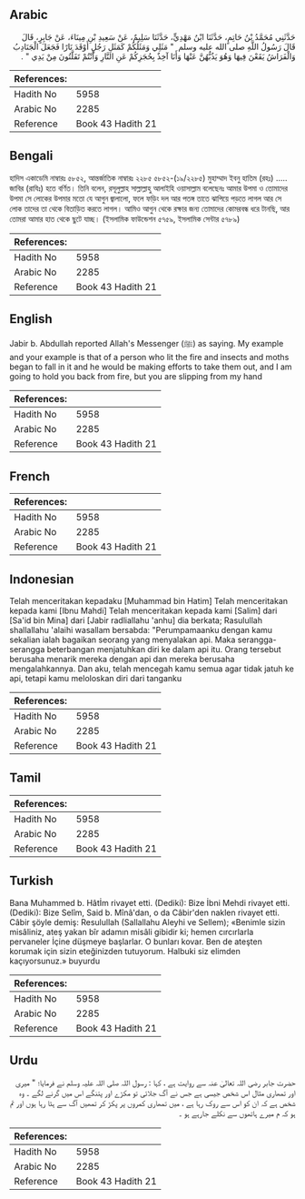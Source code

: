 ## Arabic


<div dir="rtl" lang="ar" style={{fontSize:'larger',backgroundColor:'#f8f9fa',padding:20}}>
حَدَّثَنِي مُحَمَّدُ بْنُ حَاتِمٍ، حَدَّثَنَا ابْنُ مَهْدِيٍّ، حَدَّثَنَا سَلِيمٌ، عَنْ سَعِيدِ بْنِ مِينَاءَ، عَنْ جَابِرٍ، قَالَ قَالَ رَسُولُ اللَّهِ صلى الله عليه وسلم ‏ "‏ مَثَلِي وَمَثَلُكُمْ كَمَثَلِ رَجُلٍ أَوْقَدَ نَارًا فَجَعَلَ الْجَنَادِبُ وَالْفَرَاشُ يَقَعْنَ فِيهَا وَهُوَ يَذُبُّهُنَّ عَنْهَا وَأَنَا آخِذٌ بِحُجَزِكُمْ عَنِ النَّارِ وَأَنْتُمْ تَفَلَّتُونَ مِنْ يَدِي ‏"‏ ‏.‏
</div>
<div style={{backgroundColor:'#f8f9fa',padding:20, marginBottom: 10}}><table> <thead> <tr> <th>References:</th> <th></th> </tr> </thead> <tbody><tr><td>Hadith No</td><td>5958</td></tr><tr><td>Arabic No</td><td>2285</td></tr><tr><td>Reference</td><td>Book 43 Hadith 21</td></tr></tbody></table></div>

## Bengali


<div dir="ltr" lang="bn" style={{fontSize:'larger',backgroundColor:'#f8f9fa',padding:20}}>
হাদিস একাডেমি নাম্বারঃ ৫৮৫২, আন্তর্জাতিক নাম্বারঃ ২২৮৫ ৫৮৫২-(১৯/২২৮৫) মুহাম্মাদ ইবনু হাতিম (রহঃ) ..... জাবির (রাযিঃ) হতে বর্ণিত। তিনি বলেন, রসূলুল্লাহ সাল্লাল্লাহু আলাইহি ওয়াসাল্লাম বলেছেনঃ আমার উপমা ও তোমাদের উপমা সে লোকের উপমার মতো যে আগুন জ্বালালো, ফলে ফড়িং দল আর পতঙ্গ তাতে ঝাপিয়ে পড়তে লাগল আর সে লোক তাদের তা থেকে বিতাড়িত করতে লাগল। আমিও আগুন থেকে রক্ষার জন্য তোমাদের কোমরবন্ধ ধরে টানছি, আর তোমরা আমার হাত থেকে ছুটে যাচ্ছ। (ইসলামিক ফাউন্ডেশন ৫৭৫৯, ইসলামিক সেন্টার ৫৭৮৯)
</div>
<div style={{backgroundColor:'#f8f9fa',padding:20, marginBottom: 10}}><table> <thead> <tr> <th>References:</th> <th></th> </tr> </thead> <tbody><tr><td>Hadith No</td><td>5958</td></tr><tr><td>Arabic No</td><td>2285</td></tr><tr><td>Reference</td><td>Book 43 Hadith 21</td></tr></tbody></table></div>

## English


<div dir="ltr" lang="en" style={{fontSize:'larger',backgroundColor:'#f8f9fa',padding:20}}>
Jabir b. Abdullah reported Allah's Messenger (ﷺ) as saying. My example and your example is that of a person who lit the fire and insects and moths began to fall in it and he would be making efforts to take them out, and I am going to hold you back from fire, but you are slipping from my hand
</div>
<div style={{backgroundColor:'#f8f9fa',padding:20, marginBottom: 10}}><table> <thead> <tr> <th>References:</th> <th></th> </tr> </thead> <tbody><tr><td>Hadith No</td><td>5958</td></tr><tr><td>Arabic No</td><td>2285</td></tr><tr><td>Reference</td><td>Book 43 Hadith 21</td></tr></tbody></table></div>

## French


<div dir="ltr" lang="fr" style={{fontSize:'larger',backgroundColor:'#f8f9fa',padding:20}}>

</div>
<div style={{backgroundColor:'#f8f9fa',padding:20, marginBottom: 10}}><table> <thead> <tr> <th>References:</th> <th></th> </tr> </thead> <tbody><tr><td>Hadith No</td><td>5958</td></tr><tr><td>Arabic No</td><td>2285</td></tr><tr><td>Reference</td><td>Book 43 Hadith 21</td></tr></tbody></table></div>

## Indonesian


<div dir="ltr" lang="id" style={{fontSize:'larger',backgroundColor:'#f8f9fa',padding:20}}>
Telah menceritakan kepadaku [Muhammad bin Hatim] Telah menceritakan kepada kami [Ibnu Mahdi] Telah menceritakan kepada kami [Salim] dari [Sa'id bin Mina] dari [Jabir radliallahu 'anhu] dia berkata; Rasulullah shallallahu 'alaihi wasallam bersabda: "Perumpamaanku dengan kamu sekalian ialah bagaikan seorang yang menyalakan api. Maka serangga-serangga beterbangan menjatuhkan diri ke dalam api itu. Orang tersebut berusaha menarik mereka dengan api dan mereka berusaha mengalahkannya. Dan aku, telah mencegah kamu semua agar tidak jatuh ke api, tetapi kamu meloloskan diri dari tanganku
</div>
<div style={{backgroundColor:'#f8f9fa',padding:20, marginBottom: 10}}><table> <thead> <tr> <th>References:</th> <th></th> </tr> </thead> <tbody><tr><td>Hadith No</td><td>5958</td></tr><tr><td>Arabic No</td><td>2285</td></tr><tr><td>Reference</td><td>Book 43 Hadith 21</td></tr></tbody></table></div>

## Tamil


<div dir="ltr" lang="ta" style={{fontSize:'larger',backgroundColor:'#f8f9fa',padding:20}}>

</div>
<div style={{backgroundColor:'#f8f9fa',padding:20, marginBottom: 10}}><table> <thead> <tr> <th>References:</th> <th></th> </tr> </thead> <tbody><tr><td>Hadith No</td><td>5958</td></tr><tr><td>Arabic No</td><td>2285</td></tr><tr><td>Reference</td><td>Book 43 Hadith 21</td></tr></tbody></table></div>

## Turkish


<div dir="ltr" lang="tr" style={{fontSize:'larger',backgroundColor:'#f8f9fa',padding:20}}>
Bana Muhammed b. Hâtİm rivayet etti. (Dediki): Bize İbni Mehdi rivayet etti. (Dediki): Bize Selîm, Said b. Mînâ'dan, o da Câbir'den naklen rivayet etti. Câbir şöyle demiş: Resulullah (Sallallahu Aleyhi ve Sellem); «Benimle sizin misâliniz, ateş yakan bîr adamın misâli gibidir ki; hemen cırcırlarla pervaneler İçine düşmeye başlarlar. O bunları kovar. Ben de ateşten korumak için sizin eteğinizden tutuyorum. Halbuki siz elimden kaçıyorsunuz.» buyurdu
</div>
<div style={{backgroundColor:'#f8f9fa',padding:20, marginBottom: 10}}><table> <thead> <tr> <th>References:</th> <th></th> </tr> </thead> <tbody><tr><td>Hadith No</td><td>5958</td></tr><tr><td>Arabic No</td><td>2285</td></tr><tr><td>Reference</td><td>Book 43 Hadith 21</td></tr></tbody></table></div>

## Urdu


<div dir="rtl" lang="ur" style={{fontSize:'larger',backgroundColor:'#f8f9fa',padding:20}}>
حضرت جابر رضی اللہ تعالیٰ عنہ سے روایت ہے ، کہا : رسول اللہ صلی اللہ علیہ وسلم نے فرمایا؛ " میری اور تمھاری مثال اس شخص جیسی ہے جس نے آگ جلائی تو مکڑے اور پتنگے اس میں گرنے لگے ۔ وہ شخص ہے کہ ان کو اس سے روک رہا ہے ، میں تمھاری کمروں پر پکڑ کر تمھیں آگ سے ہٹا رہا ہوں اور تم ہو کہ م میرے ہاتھوں سے نکلے جارہے ہو ۔
</div>
<div style={{backgroundColor:'#f8f9fa',padding:20, marginBottom: 10}}><table> <thead> <tr> <th>References:</th> <th></th> </tr> </thead> <tbody><tr><td>Hadith No</td><td>5958</td></tr><tr><td>Arabic No</td><td>2285</td></tr><tr><td>Reference</td><td>Book 43 Hadith 21</td></tr></tbody></table></div>